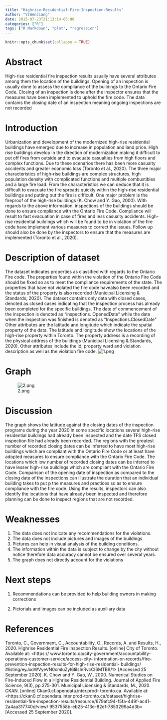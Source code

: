 ```yaml
---
title: "Highrise-Residential-Fire-Inspection-Results"
author: "YiWenJiang"
date: 2015-07-23T21:13:14-05:00
categories: ["R"]
tags: ["R Markdown", "plot", "regression"]
---
```


```r
knitr::opts_chunk$set(collapse = TRUE)
```
# Abstract
High-rise residential fire inspection results usually have several attributes among them the location of the buildings. Opening of an inspection is usually done to assess the compliance of the buildings to the Ontario Fire Code. Closing of an inspection is done after the inspector ensures that the measures have been implemented to uphold the fire code. The data contains the closing date of an inspection meaning ongoing inspections are not recorded



# Introduction


Urbanization and development of the modernized high-rise residential buildings have emerged due to increase in population and land price. High rise buildings develop in the direction of modernization making it difficult to put off fires from outside and to evacuate casualties from high floors and complex functions. Due to these scenarios there has been more casualty accidents and greater economic loss (Toronto et al., 2020).
The three major characteristics of high-rise buildings are complex structures, high population density with complicated functions and multiple combustibles and a large fire load. From the characteristics we can deduce that it is difficult to evacuate the fire spreads quickly within the high-rise residential buildings and putting out the fire is difficult. One major problem is the fireproof of the high-rise buildings (K. Chow and Y. Gao, 2000).
With regards to the above information, inspections of the buildings should be done to ensure compliance with the Ontario Fire Code. Compliance will result to fast evacuation in case of fires and less casualty accidents. High-rise residential buildings which will be found to be in violation of the fire code have implement various measures to correct the issues. Follow up should also be done by the inspectors to ensure that the measures are implemented (Toronto et al., 2020).

# Description of dataset


The dataset indicates properties as classified with regards to the Ontario Fire code.
The properties found within the violation of the Ontario Fire Code should be fixed so as to meet the compliance requirements of the state. The properties that have not violated the fire code havealso been recorded and the status of the property is also recorded (Municipal Licensing & Standards, 2020).
The dataset contains only data with closed cases, denoted as closed cases indicating that the inspection process has already been completed for the specific buildings. The date of commencement of the inspection is denoted as “inspections. OpenedDate” while the date when the inspection was finished is denoted as “Inspections.ClosedDate”
Other attributes are the latitude and longitude which indicate the spatial property of the data. The latitude and longitude show the locations of the high-rise property within Toronto. The property address is a recording of the physical address of the buildings (Municipal Licensing & Standards, 2020).
Other attributes include the id, property ward and violation description as well as the violation fire code.
![1.png](https://raw.githubusercontent.com/JennyJiang0506/image/master/1.png)


# Graph

![2.png](https://raw.githubusercontent.com/JennyJiang0506/image/master/2.png)

# Discussion

The graph shows the latitude against the closing dates of the inspection programs during the year 2020.In some specific locations several high-rise residential buildings had already been inspected and the date TFS closed inspection file had already been recorded.
The regions with the greatest number of recorded closing dates can be inferred to have most high-rise buildings which are compliant with the Ontario Fire Code or at least have adopted measures to ensure compliance with the Ontario Fire Code. The locations which low number of recorded closing dates can be inferred to have lesser high-rise buildings which are compliant with the Ontario Fire Code.
Comparison of the opening date of inspection as compared to the closing date of the inspections
can illustrate the duration that an individual building takes to put p the measures and practices so as to ensure compliance with the fire code.
Using the results, inspectors can also identify the locations that have already been inspected and therefore planning can be done to inspect regions that are not recorded.


# Weaknesses


1. The data does not indicate any recommendations for the violations.
2. The data does not include pictures and images of the buildings.
3. Pictures can help in visual analysis of the building conditions.
4. The information within the data is subject to change by the city without notice therefore data accuracy cannot be ensured over several years.
5. The graph does not directly account for the violations


# Next steps

1. Recommendations can be provided to help building owners in making corrections 
 
2. Pictorials and images can be included as auxiliary data 


# References


Toronto, C., Government, C., Accountability, O., Records, A. and Results, H., 2020. Highrise Residential Fire Inspection Results. [online] City of Toronto. Available at: <https:// www.toronto.ca/city-government/accountability-operations-customer-service/access-city- information-or-records/fire-prevention-inspection-results-for-high-rise-residential- buildings/ #listing/eyJxdWVyeVN0cmluZyI6IiIsInRvcCI6MTB9/1> [Accessed 25 September 2020].
K. Chow and Y. Gao, W., 2000. Numerical Studies on Fire-Induced Flow in a Highrise Residential Building. Journal of Applied Fire Science, 9(3), pp.275-301.
Municipal Licensing & Standards, M., 2020. CKAN. [online] Ckan0.cf.opendata.inter.prod- toronto.ca. Available at: <https://ckan0.cf.opendata.inter.prod-toronto.ca/dataset/highrise- residential-fire-inspection-results/resource/679afc94-f5fa-449f-ac41-2a4aa317740d/view/ 9537558b-eb25-413e-82ef-7853299a4d3b> [Accessed 25 September 2020].




